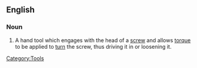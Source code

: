==English==

===Noun===
{{wikipedia}}
{{en-noun}}
#A hand tool which engages with the head of a [[screw]] and allows [[torque]] to be applied to [[turn]] the screw, thus driving it in or loosening it.

[[Category:Tools]]